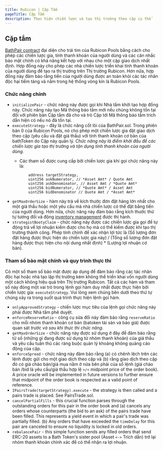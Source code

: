 ```yaml
---
title: Rubicon | Cặp Tắm
pageTitle: Cặp Tắm
description: Thực hiện chiến lược và tạo thị trường theo cặp cụ thể
---
```


## Cặp tắm

[BathPair contract](https://github.com/RubiconDeFi/rubicon\_protocol/blob/master/contracts/rubiconPools/BathPair.sol) đại diện cho trái tim của Rubicon Pools bằng cách cho phép các chiến lược gia, tính thanh khoản của người dùng và các cân nhắc bảo mật chính có khả năng kết hợp với nhau cho một cặp giao dịch nhất định. Hợp đồng này cho phép các nhà chiến lược triển khai tính thanh khoản của người dùng để tạo ra thị trường trên Thị trường Rubicon. Hơn nữa, hợp đồng này đảm bảo rằng tiền của người dùng được an toàn khỏi các tác nhân độc hại tiềm tàng và nằm trong hệ thống vòng kín là Rubicon Pools.

### Chức năng chính

* `initializePair` - chức năng này được gọi khi Nhà tắm khởi tạo hợp đồng này. Chức năng này tạo Mã thông báo tắm mới nếu chúng không tồn tại đối với phiên bản Cặp tắm đã cho và trỏ Cặp tới Mã thông báo tắm trích dẫn hiện có nếu nó đã tồn tại.
* `executeStrategy` - đây là chức năng cốt lõi của BathPair.sol. Trong phiên bản 0 của Rubicon Pools, nó cho phép một chiến lược gia đặt giao dịch theo cặp (yêu cầu và đặt giá thầu) với tính thanh khoản cơ bản của bathToken do Cặp này quản lý. _Chức năng này là điểm khởi đầu để các chiến lược gia tạo thị trường và tận dụng tính thanh khoản của người dùng._
  * Các tham số được cung cấp bởi chiến lược gia khi gọi chức năng này là:

      ```
          address targetStrategy,
          uint256 askNumerator, // *Asset Amt* / Quote Amt
          uint256 askDenominator, // Asset Amt / *Quote Amt*
          uint256 bidNumerator, // *Quote Amt* / Asset Amt
          uint256 bidDenominator // Quote Amt / *Asset Amt*
      ```
* `getMaxOrderSize` - hàm này trả về kích thước đơn đặt hàng lớn nhất cho một giá thầu hoặc một yêu cầu mà nhà chiến lược có thể đặt bằng tiền của người dùng. Hơn nữa, chức năng này đảm bảo rằng kích thước thứ tự tương đối và động [inventory management](/docs/protocol/rubicon-pools/rubicon-pools#constraints-and-risk-parameters) được thi hành.
* `strategistBootyClaim` - chức năng này được các chiến lược gia gọi để tự động trả về lợi nhuận kiếm được cho họ mà có thể kiếm được khi tạo thị trường thành công. Phép tính chính để xác nhận lợi tức là (Số lượng đơn đặt hàng được thực hiện do chiến lược gia này) / (Tổng số lượng đơn đặt hàng được thực hiện cho nội dung nhất định) \* (Lượng lợi nhuận cơ bản).

### Tham số bảo mật chính và quy trình thực thi

Có một số tham số bảo mật được áp dụng để đảm bảo rằng các tác nhân độc hại hoặc nhà tạo lập thị trường kém không thể triển khai vốn người dùng một cách không hiệu quả trên Thị trường Rubicon. Tất cả các hàm và tham số này đóng một vai trò trong lệnh gọi hàm duy nhất được thực hiện bởi chiến lược gia: `executeStrategy`. Vui lòng xem chúng bên dưới theo thứ tự chúng xảy ra trong suốt quá trình thực hiện lệnh gọi hàm.

* `onlyApprovedStrategy` - chiến lược mục tiêu của lệnh gọi chức năng này phải được Nhà tắm phê duyệt.
* `enforceReserveRatio` - công cụ sửa đổi này đảm bảo rằng `reserveRatio` cho mỗi nhóm thanh khoản cơ bản (batoken tài sản và báo giá) được quan sát _trước và sau khi thực thi chức năng_.
* `getMaxOrderSize` - chức năng này được sử dụng ở đây để đảm bảo rằng tử số (những gì đang được sử dụng từ nhóm thanh khoản) của giá thầu và yêu cầu tuân thủ các ràng buộc quản lý khoảng không quảng cáo động của cặp.
* `enforceSpread` - chức năng này đảm bảo rằng (a) có chênh lệch trên các lệnh được gửi cho một giao dịch theo cặp và (b) rằng giao dịch theo cặp đó có giá chào bán/giá mua nằm ở nửa bên phải của sổ lệnh (giá chào bán /bid là yêu cầu/giá thầu hợp lệ `>/<` midpoint price of the order book). A price oracle will be implemented in future versions to further ensure that midpoint of the order book is respected as a valid point of reference.
* `IPairsTrade(targetStrategy).execute` - the strategy is then called and a pairs trade is placed. See PairsTrade.sol.
* `cancelPartialFills` - this crucial function parses through the outstanding orders for this pair in the order book and (a) cancels any orders whose counterparts (the bid to an ask) of the pairs trade have been filled. This represents a yield event in which a pair's trade was partially filled. (b) Any orders that have exceeded the `timeDelay` for this pair are canceled to ensure no liquidity is locked in old orders.
* `rebalancePair` - this simple function sends any filled orders that send ERC-20 assets to a Bath Token's sister pool (Asset `<->` Trích dẫn) trở lại nhóm thanh khoản chính xác để có thể nhận ra lợi nhuận.
